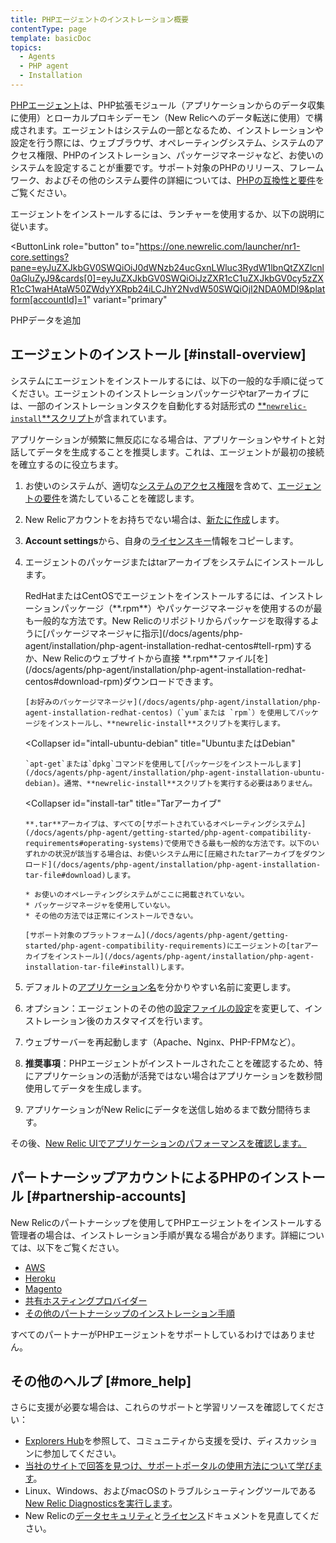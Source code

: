 ```yaml
---
title: PHPエージェントのインストレーション概要
contentType: page
template: basicDoc
topics:
  - Agents
  - PHP agent
  - Installation
---
```


[PHPエージェント](/docs/agents/php-agent/getting-started/new-relic-php)は、PHP拡張モジュール（アプリケーションからのデータ収集に使用）とローカルプロキシデーモン（New Relicへのデータ転送に使用）で構成されます。エージェントはシステムの一部となるため、インストレーションや設定を行う際には、ウェブブラウザ、オペレーティングシステム、システムのアクセス権限、PHPのインストレーション、パッケージマネージャなど、お使いのシステムを設定することが重要です。サポート対象のPHPのリリース、フレームワーク、およびその他のシステム要件の詳細については、[PHPの互換性と要件](/docs/agents/php-agent/getting-started/php-agent-compatibility-requirements)をご覧ください。

エージェントをインストールするには、ランチャーを使用するか、以下の説明に従います。

<ButtonLink
  role="button"
  to="https://one.newrelic.com/launcher/nr1-core.settings?pane=eyJuZXJkbGV0SWQiOiJ0dWNzb24ucGxnLWluc3RydW1lbnQtZXZlcnl0aGluZyJ9&cards[0]=eyJuZXJkbGV0SWQiOiJzZXR1cC1uZXJkbGV0cy5zZXR1cC1waHAtaW50ZWdyYXRpb24iLCJhY2NvdW50SWQiOjI2NDA0MDl9&platform[accountId]=1"
  variant="primary"
>
  PHPデータを追加
</ButtonLink>

## エージェントのインストール [#install-overview]

システムにエージェントをインストールするには、以下の一般的な手順に従ってください。エージェントのインストレーションパッケージやtarアーカイブには、一部のインストレーションタスクを自動化する対話形式の [**`newrelic-install`**スクリプト](/docs/agents/php-agent/installation/newrelic-install-script)が含まれています。

<Callout variant="tip">
  アプリケーションが頻繁に無反応になる場合は、アプリケーションやサイトと対話してデータを生成することを推奨します。これは、エージェントが最初の接続を確立するのに役立ちます。
</Callout>

1. お使いのシステムが、適切な[システムのアクセス権限](/docs/agents/php-agent/getting-started/php-agent-compatibility-requirements#permissions)を含めて、[エージェントの要件](/docs/agents/php-agent/getting-started/php-agent-compatibility-requirements)を満たしていることを確認します。
2. New Relicアカウントをお持ちでない場合は、[新たに作成](/docs/subscriptions/creating-your-new-relic-account)します。
3. **Account settings**から、自身の[ライセンスキー](/docs/agents/php-agent/getting-started/php-agent-compatibility-requirements#license_key)情報をコピーします。
4. エージェントのパッケージまたはtarアーカイブをシステムにインストールします。

   <CollapserGroup>
     <Collapser
       id="install-redhat-centos"
       title="RedHatまたはCentOS"
     >
       RedHatまたはCentOSでエージェントをインストールするには、インストレーションパッケージ（**.rpm**）やパッケージマネージャを使用するのが最も一般的な方法です。New Relicのリポジトリからパッケージを取得するように[パッケージマネージャに指示](/docs/agents/php-agent/installation/php-agent-installation-redhat-centos#tell-rpm)するか、New Relicのウェブサイトから直接 **.rpm**ファイル[を](/docs/agents/php-agent/installation/php-agent-installation-redhat-centos#download-rpm)ダウンロードできます。

       [お好みのパッケージマネージャ](/docs/agents/php-agent/installation/php-agent-installation-redhat-centos)（`yum`または `rpm`）を使用してパッケージをインストールし、**newrelic-install**スクリプトを実行します。
     </Collapser>

     <Collapser
       id="intall-ubuntu-debian"
       title="UbuntuまたはDebian"
     >
       `apt-get`または`dpkg`コマンドを使用して[パッケージをインストールします](/docs/agents/php-agent/installation/php-agent-installation-ubuntu-debian)。通常、**newrelic-install**スクリプトを実行する必要はありません。
     </Collapser>

     <Collapser
       id="install-tar"
       title="Tarアーカイブ"
     >
       **.tar**アーカイブは、すべての[サポートされているオペレーティングシステム](/docs/agents/php-agent/getting-started/php-agent-compatibility-requirements#operating-systems)で使用できる最も一般的な方法です。以下のいずれかの状況が該当する場合は、お使いシステム用に[圧縮されたtarアーカイブをダウンロード](/docs/agents/php-agent/installation/php-agent-installation-tar-file#download)します。

       * お使いのオペレーティングシステムがここに掲載されていない。
       * パッケージマネージャを使用していない。
       * その他の方法では正常にインストールできない。

       [サポート対象のプラットフォーム](/docs/agents/php-agent/getting-started/php-agent-compatibility-requirements)にエージェントの[tarアーカイブをインストール](/docs/agents/php-agent/installation/php-agent-installation-tar-file#install)します。
     </Collapser>
   </CollapserGroup>
5. デフォルトの[アプリケーション名](/docs/site/naming-your-application)を分かりやすい名前に変更します。
6. オプション：エージェントのその他の[設定ファイルの設定](/docs/agents/php-agent/configuration/php-agent-configuration)を変更して、インストレーション後のカスタマイズを行います。
7. ウェブサーバーを再起動します（Apache、Nginx、PHP-FPMなど）。
8. **推奨事項**：PHPエージェントがインストールされたことを確認するため、特にアプリケーションの活動が活発ではない場合はアプリケーションを数秒間使用してデータを生成します。
9. アプリケーションがNew Relicにデータを送信し始めるまで数分間待ちます。

その後、[New Relic UIでアプリケーションのパフォーマンスを確認します。](/docs/apm/applications-menu/monitoring/apm-overview-page)

## パートナーシップアカウントによるPHPのインストール [#partnership-accounts]

New Relicのパートナーシップを使用してPHPエージェントをインストールする管理者の場合は、インストレーション手順が異なる場合があります。詳細については、以下をご覧ください。

* [AWS](/docs/accounts-partnerships/partnerships/partner-based-installation/amazon-web-services-aws-users)
* [Heroku](/docs/agents/php-agent/installation/php-agent-heroku)
* [Magento](/docs/accounts-partnerships/partnerships/partner-based-installation/log-install-new-relic-partners#magento)
* [共有ホスティングプロバイダー](/docs/agents/php-agent/installation/install-php-agent-shared-hosting-service)
* [その他のパートナーシップのインストレーション手順](https://docs.newrelic.co.jp/docs/accounts-partnerships/partnerships/partner-based-installation/log-install-new-relic-partners)

すべてのパートナーがPHPエージェントをサポートしているわけではありません。

## その他のヘルプ [#more_help]

さらに支援が必要な場合は、これらのサポートと学習リソースを確認してください：

* [Explorers Hub](https://discuss.newrelic.com/)を参照して、コミュニティから支援を受け、ディスカッションに参加してください。
* [当社のサイトで回答を見つけ、サポートポータルの使用方法について学びます](/docs/using-new-relic/welcome-new-relic/get-started/find-help-use-support-portal)。
* Linux、Windows、およびmacOSのトラブルシューティングツールである[New Relic Diagnosticsを実行します](/docs/using-new-relic/cross-product-functions/troubleshooting/new-relic-diagnostics)。
* New Relicの[データセキュリティ](/docs/security)と[ライセンス](/docs/licenses)ドキュメントを見直してください。
